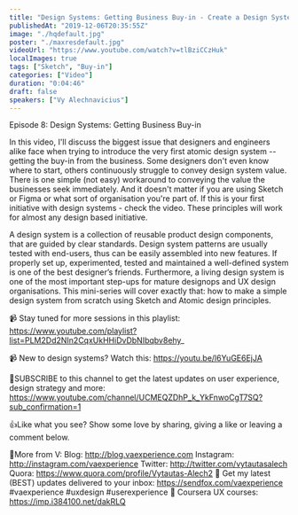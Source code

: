 ```yaml
---
title: "Design Systems: Getting Business Buy-in - Create a Design System in Sketch, Ep8"
publishedAt: "2019-12-06T20:35:55Z"
image: "./hqdefault.jpg"
poster: "./maxresdefault.jpg"
videoUrl: "https://www.youtube.com/watch?v=tlBziCCzHuk"
localImages: true
tags: ["Sketch", "Buy-in"]
categories: ["Video"]
duration: "0:04:46"
draft: false
speakers: ["Vy Alechnavicius"]
---
```


Episode 8: Design Systems: Getting Business Buy-in

In this video, I'll discuss the biggest issue that designers and engineers alike face when trying to introduce the very first atomic design system -- getting the buy-in from the business. Some designers don't even know where to start, others continuously struggle to convey design system value. There is one simple (not easy) workaround to conveying the value the businesses seek immediately. And it doesn't matter if you are using Sketch or Figma or what sort of organisation you're part of. If this is your first initiative with design systems - check the video. These principles will work for almost any design based initiative.

A design system is a collection of reusable product design components, that are guided by clear standards. Design system patterns are usually tested with end-users, thus can be easily assembled into new features. If properly set up, experimented, tested and maintained a well-defined system is one of the best designer’s friends. Furthermore, a living design system is one of the most important step-ups for mature designops and UX design organisations. This mini-series will cover exactly that: how to make a simple design system from scratch using Sketch and Atomic design principles.

📹 Stay tuned for more sessions in this playlist:
https://www.youtube.com/playlist?list=PLM2Dd2NIn2CqxUkHHiDvDbNIbqbv8ehy_

📹 New to design systems? Watch this: https://youtu.be/l6YuGE6EjJA

🙌SUBSCRIBE to this channel to get the latest updates on user experience, design strategy and more: https://www.youtube.com/channel/UCMEQZDhP_k_YkFnwoCgT7SQ?sub_confirmation=1

👍Like what you see? Show some love by sharing, giving a like or leaving a comment below.

👨More from V:
Blog: http://blog.vaexperience.com
Instagram: http://instagram.com/vaexperience
Twitter: http://twitter.com/vytautasalech
Quora: https://www.quora.com/profile/Vytautas-Alech2 📩 Get my latest (BEST) updates delivered to your inbox: https://sendfox.com/vaexperience
#vaexperience #uxdesign #userexperience 🎒 Coursera UX courses: https://imp.i384100.net/dakRLQ
